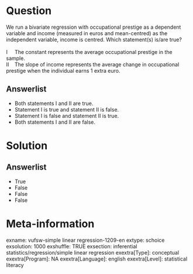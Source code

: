 Question
========
We run a bivariate regression with occupational prestige as a dependent
variable and income (measured in euros and mean-centred) as the
independent variable, income is centred. Which statement(s) is/are
true?  
   
I     The constant represents the average occupational prestige in the
sample.  
II    The slope of income represents the average change in occupational
prestige when the individual earns 1 extra euro.

Answerlist
----------
* Both statements I and II are true.
* Statement I is true and statement II is false.
* Statement I is false and statement II is true.
* Both statements I and II are false.  

Solution
========










Answerlist
----------
* True
* False
* False
* False

Meta-information
================
exname: vufsw-simple linear regression-1209-en
extype: schoice
exsolution: 1000
exshuffle: TRUE
exsection: inferential statistics/regression/simple linear regression
exextra[Type]: conceptual
exextra[Program]: NA
exextra[Language]: english
exextra[Level]: statistical literacy

